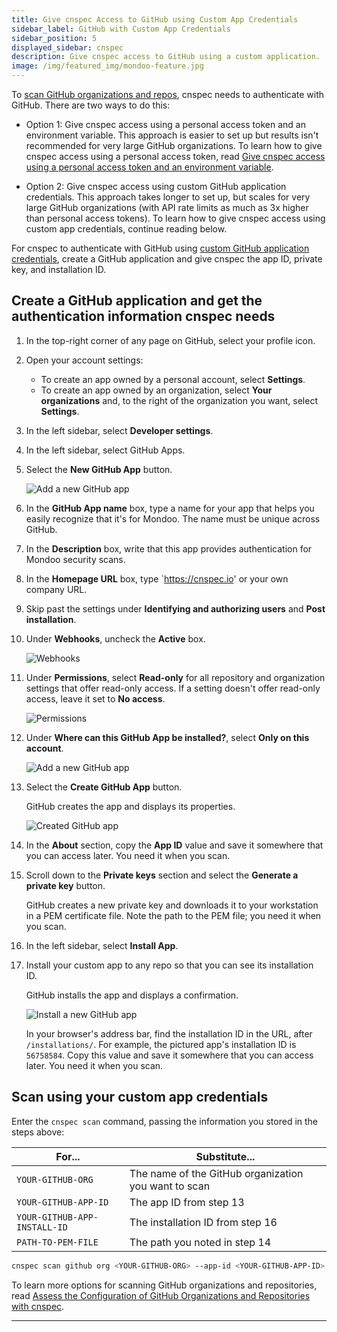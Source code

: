 ```yaml
---
title: Give cnspec Access to GitHub using Custom App Credentials
sidebar_label: GitHub with Custom App Credentials
sidebar_position: 5
displayed_sidebar: cnspec
description: Give cnspec access to GitHub using a custom application.
image: /img/featured_img/mondoo-feature.jpg
---
```


To [scan GitHub organizations and repos](/cnspec/saas/github/), cnspec needs to authenticate with GitHub. There are two ways to do this:

- Option 1: Give cnspec access using a personal access token and an environment variable. This approach is easier to set up but results isn't recommended for very large GitHub organizations. To learn how to give cnspec access using a personal access token, read [Give cnspec access using a personal access token and an environment variable](/cnspec/saas/github/).

- Option 2: Give cnspec access using custom GitHub application credentials. This approach takes longer to set up, but scales for very large GitHub organizations (with API rate limits as much as 3x higher than personal access tokens). To learn how to give cnspec access using custom app credentials, continue reading below.

For cnspec to authenticate with GitHub using [custom GitHub application credentials](https://docs.github.com/en/apps/creating-github-apps), create a GitHub application and give cnspec the app ID, private key, and installation ID.

## Create a GitHub application and get the authentication information cnspec needs

1. In the top-right corner of any page on GitHub, select your profile icon.

2. Open your account settings:
   - To create an app owned by a personal account, select **Settings**.
   - To create an app owned by an organization, select **Your organizations** and, to the right of the organization you want, select **Settings**.

3. In the left sidebar, select **Developer settings**.

4. In the left sidebar, select GitHub Apps.

5. Select the **New GitHub App** button.

   ![Add a new GitHub app](/img/cnspec/github/name-new-app.png)

6. In the **GitHub App name** box, type a name for your app that helps you easily recognize that it's for Mondoo. The name must be unique across GitHub.

7. In the **Description** box, write that this app provides authentication for Mondoo security scans.

8. In the **Homepage URL** box, type `https://cnspec.io' or your own company URL.

9. Skip past the settings under **Identifying and authorizing users** and **Post installation**.

10. Under **Webhooks**, uncheck the **Active** box.

    ![Webhooks](/img/cnspec/github/webhook.png)

11. Under **Permissions**, select **Read-only** for all repository and organization settings that offer read-only access. If a setting doesn't offer read-only access, leave it set to **No access**.

    ![Permissions](/img/cnspec/github/perms.png)

12. Under **Where can this GitHub App be installed?**, select **Only on this account**.

    ![Add a new GitHub app](/img/cnspec/github/create-gh-app.png)

13. Select the **Create GitHub App** button.

    GitHub creates the app and displays its properties.

    ![Created GitHub app](/img/cnspec/github/created-app.png)

14. In the **About** section, copy the **App ID** value and save it somewhere that you can access later. You need it when you scan.

15. Scroll down to the **Private keys** section and select the **Generate a private key** button.

    GitHub creates a new private key and downloads it to your workstation in a PEM certificate file. Note the path to the PEM file; you need it when you scan.

16. In the left sidebar, select **Install App**.

17. Install your custom app to any repo so that you can see its installation ID.

    GitHub installs the app and displays a confirmation.

    ![Install a new GitHub app](/img/cnspec/github/install-success.png)

    In your browser's address bar, find the installation ID in the URL, after `/installations/`. For example, the pictured app's installation ID is `56758584`. Copy this value and save it somewhere that you can access later. You need it when you scan.

## Scan using your custom app credentials

Enter the `cnspec scan` command, passing the information you stored in the steps above:

| For...                       | Substitute...                                        |
| ---------------------------- | ---------------------------------------------------- |
| `YOUR-GITHUB-ORG`            | The name of the GitHub organization you want to scan |
| `YOUR-GITHUB-APP-ID`         | The app ID from step 13                              |
| `YOUR-GITHUB-APP-INSTALL-ID` | The installation ID from step 16                     |
| `PATH-TO-PEM-FILE`           | The path you noted in step 14                        |

```bash
cnspec scan github org <YOUR-GITHUB-ORG> --app-id <YOUR-GITHUB-APP-ID> --app-installation-id <YOUR-GITHUB-APP-INSTALL-ID> --app-private-key <PATH-TO-PEM-FILE>
```

To learn more options for scanning GitHub organizations and repositories, read [Assess the Configuration of GitHub Organizations and Repositories with cnspec](/cnspec/saas/github/).

---
